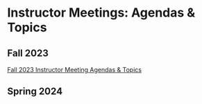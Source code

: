 # Instructor Meetings: Agendas & Topics

## Fall 2023

[Fall 2023 Instructor Meeting Agendas & Topics](https://docs.google.com/document/d/1Q_QcuQYQq2zpa6WMIYnB7TajFqMtxD8W2Eht7Zb3PRU/edit?usp=sharing)

## Spring 2024







